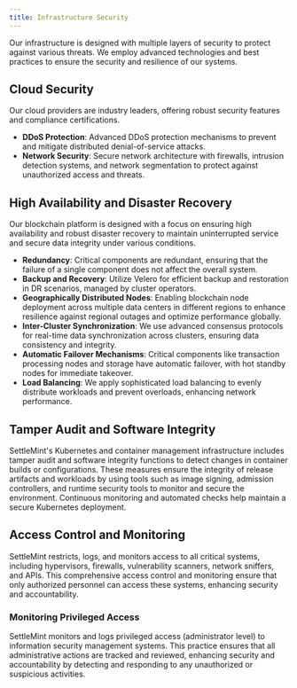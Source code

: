 ```yaml
---
title: Infrastructure Security
---
```


Our infrastructure is designed with multiple layers of security to protect against various threats. We employ advanced technologies and best practices to ensure the security and resilience of our systems.

## Cloud Security

Our cloud providers are industry leaders, offering robust security features and compliance certifications.

- **DDoS Protection**: Advanced DDoS protection mechanisms to prevent and mitigate distributed denial-of-service attacks.
- **Network Security**: Secure network architecture with firewalls, intrusion detection systems, and network segmentation to protect against unauthorized access and threats.

## High Availability and Disaster Recovery

Our blockchain platform is designed with a focus on ensuring high availability and robust disaster recovery to maintain uninterrupted service and secure data integrity under various conditions.

- **Redundancy**: Critical components are redundant, ensuring that the failure of a single component does not affect the overall system.
- **Backup and Recovery**: Utilize Velero for efficient backup and restoration in DR scenarios, managed by cluster operators.
- **Geographically Distributed Nodes**: Enabling blockchain node deployment across multiple data centers in different regions to enhance resilience against regional outages and optimize performance globally.
- **Inter-Cluster Synchronization**: We use advanced consensus protocols for real-time data synchronization across clusters, ensuring data consistency and integrity.
- **Automatic Failover Mechanisms**: Critical components like transaction processing nodes and storage have automatic failover, with hot standby nodes for immediate takeover.
- **Load Balancing**: We apply sophisticated load balancing to evenly distribute workloads and prevent overloads, enhancing network performance.

## Tamper Audit and Software Integrity

SettleMint's Kubernetes and container management infrastructure includes tamper audit and software integrity functions to detect changes in container builds or configurations. These measures ensure the integrity of release artifacts and workloads by using tools such as image signing, admission controllers, and runtime security tools to monitor and secure the environment. Continuous monitoring and automated checks help maintain a secure Kubernetes deployment.

## Access Control and Monitoring

SettleMint restricts, logs, and monitors access to all critical systems, including hypervisors, firewalls, vulnerability scanners, network sniffers, and APIs. This comprehensive access control and monitoring ensure that only authorized personnel can access these systems, enhancing security and accountability.

### Monitoring Privileged Access

SettleMint monitors and logs privileged access (administrator level) to information security management systems. This practice ensures that all administrative actions are tracked and reviewed, enhancing security and accountability by detecting and responding to any unauthorized or suspicious activities.
